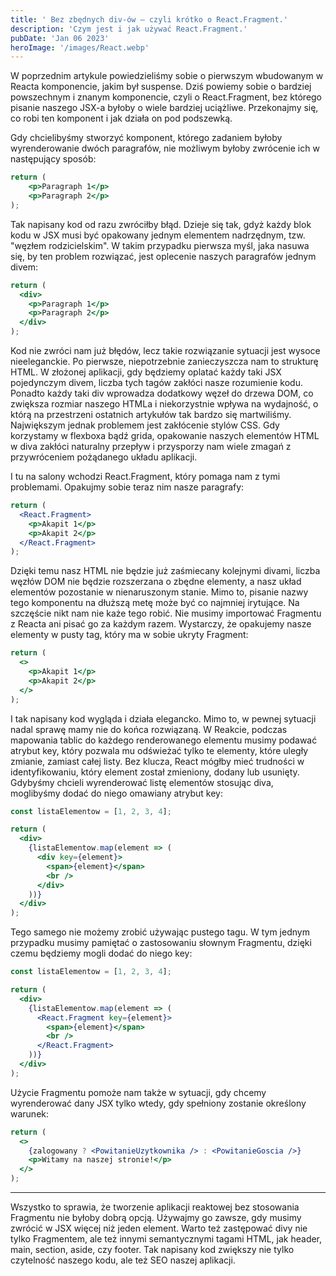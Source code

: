 ```yaml
---
title: ' Bez zbędnych div-ów – czyli krótko o React.Fragment.'
description: 'Czym jest i jak używać React.Fragment.'
pubDate: 'Jan 06 2023'
heroImage: '/images/React.webp'
---
```


W poprzednim artykule powiedzieliśmy sobie o pierwszym wbudowanym w Reacta komponencie, jakim był suspense. Dziś powiemy sobie o bardziej powszechnym i znanym komponencie, czyli o React.Fragment, bez którego pisanie naszego JSX-a byłoby o wiele bardziej uciążliwe. Przekonajmy się, co robi ten komponent i jak działa on pod podszewką.

Gdy chcielibyśmy stworzyć komponent, którego zadaniem byłoby wyrenderowanie dwóch paragrafów, nie możliwym byłoby zwrócenie ich w następujący sposób:

```jsx
return (
    <p>Paragraph 1</p>
    <p>Paragraph 2</p>
);
```

Tak napisany kod od razu zwróciłby błąd. Dzieje się tak, gdyż każdy blok kodu w JSX musi być opakowany jednym elementem nadrzędnym, tzw. "węzłem rodzicielskim". W takim przypadku pierwsza myśl, jaka nasuwa się, by ten problem rozwiązać, jest oplecenie naszych paragrafów jednym divem:

```jsx
return (
  <div>
    <p>Paragraph 1</p>
    <p>Paragraph 2</p>
  </div>
);
```

Kod nie zwróci nam już błędów, lecz takie rozwiązanie sytuacji jest wysoce nieeleganckie. Po pierwsze, niepotrzebnie zanieczyszcza nam to strukturę HTML. W złożonej aplikacji, gdy będziemy oplatać każdy taki JSX pojedynczym divem, liczba tych tagów zakłóci nasze rozumienie kodu. Ponadto każdy taki div wprowadza dodatkowy węzeł do drzewa DOM, co zwiększa rozmiar naszego HTMLa i niekorzystnie wpływa na wydajność, o którą na przestrzeni ostatnich artykułów tak bardzo się martwiliśmy. Największym jednak problemem jest zakłócenie stylów CSS. Gdy korzystamy w flexboxa bądź grida, opakowanie naszych elementów HTML w diva zakłóci naturalny przepływ i przysporzy nam wiele zmagań z przywróceniem pożądanego układu aplikacji.

I tu na salony wchodzi React.Fragment, który pomaga nam z tymi problemami. Opakujmy sobie teraz nim nasze paragrafy:

```jsx
return (
  <React.Fragment>
    <p>Akapit 1</p>
    <p>Akapit 2</p>
  </React.Fragment>
);
```

Dzięki temu nasz HTML nie będzie już zaśmiecany kolejnymi divami, liczba węzłów DOM nie będzie rozszerzana o zbędne elementy, a nasz układ elementów pozostanie w nienaruszonym stanie. Mimo to, pisanie nazwy tego komponentu na dłuższą metę może być co najmniej irytujące. Na szczęście nikt nam nie każe tego robić. Nie musimy importować Fragmentu z Reacta ani pisać go za każdym razem. Wystarczy, że opakujemy nasze elementy w pusty tag, który ma w sobie ukryty Fragment:

```jsx
return (
  <>
    <p>Akapit 1</p>
    <p>Akapit 2</p>
  </>
);
```

I tak napisany kod wygląda i działa elegancko. Mimo to, w pewnej sytuacji nadal sprawę mamy nie do końca rozwiązaną. W Reakcie, podczas mapowania tablic do każdego renderowanego elementu musimy podawać atrybut key, który pozwala mu odświeżać tylko te elementy, które uległy zmianie, zamiast całej listy. Bez klucza, React mógłby mieć trudności w identyfikowaniu, który element został zmieniony, dodany lub usunięty. Gdybyśmy chcieli wyrenderować listę elementów stosując diva, moglibyśmy dodać do niego omawiany atrybut key:

```jsx
const listaElementow = [1, 2, 3, 4];

return (
  <div>
    {listaElementow.map(element => (
      <div key={element}>
        <span>{element}</span>
        <br />
      </div>
    ))}
  </div>
);
```

Tego samego nie możemy zrobić używając pustego tagu. W tym jednym przypadku musimy pamiętać o zastosowaniu słownym Fragmentu, dzięki czemu będziemy mogli dodać do niego key:

```jsx
const listaElementow = [1, 2, 3, 4];

return (
  <div>
    {listaElementow.map(element => (
      <React.Fragment key={element}>
        <span>{element}</span>
        <br />
      </React.Fragment>
    ))}
  </div>
);
```

Użycie Fragmentu pomoże nam także w sytuacji, gdy chcemy wyrenderować dany JSX tylko wtedy, gdy spełniony zostanie określony warunek:

```jsx
return (
  <>
    {zalogowany ? <PowitanieUzytkownika /> : <PowitanieGoscia />}
    <p>Witamy na naszej stronie!</p>
  </>
);
```

***

Wszystko to sprawia, że tworzenie aplikacji reaktowej bez stosowania Fragmentu nie byłoby dobrą opcją. Używajmy go zawsze, gdy musimy zwrócić w JSX więcej niż jeden element. Warto też zastępować divy nie tylko Fragmentem, ale też innymi semantycznymi tagami HTML, jak header, main, section, aside, czy footer. Tak napisany kod zwiększy nie tylko czytelność naszego kodu, ale też SEO naszej aplikacji.